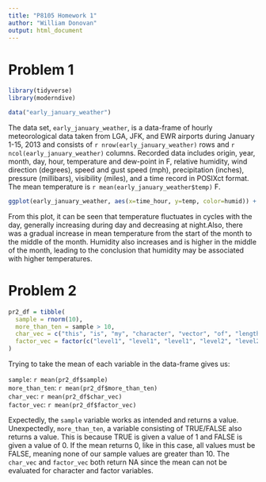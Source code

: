 ```yaml
---
title: "P8105 Homework 1"
author: "William Donovan"
output: html_document
---
```


# Problem 1

```r
library(tidyverse)
library(moderndive)

data("early_january_weather")
```

The data set, `early_january_weather`, is a data-frame of hourly meteorological data taken from LGA, JFK, and EWR airports during January 1-15, 2013 and consists of `r nrow(early_january_weather)` rows and `r ncol(early_january_weather)` columns. Recorded data includes origin, year, month, day, hour, temperature and dew-point in F, relative humidity, wind direction (degrees), speed and gust speed (mph), precipitation (inches), pressure (millibars), visibility (miles), and a time record in POSIXct format. The mean temperature is `r mean(early_january_weather$temp)` F.

```r
ggplot(early_january_weather, aes(x=time_hour, y=temp, color=humid)) + geom_point()
```

From this plot, it can be seen that temperature fluctuates in cycles with the day, generally increasing during day and decreasing at night.Also, there was a gradual increase in mean temperature from the start of the month to the middle of the month. Humidity also increases and is higher in the middle of the month, leading to the conclusion that humidity may be associated with higher temperatures.

# Problem 2

```r
pr2_df = tibble(
  sample = rnorm(10),
  more_than_ten = sample > 10,
  char_vec = c("this", "is", "my", "character", "vector", "of", "length", "ten", "for", "problem2"),
  factor_vec = factor(c("level1", "level1", "level1", "level2", "level2", "level2", "level3", "level3", "level3", "level3"))
)
```
Trying to take the mean of each variable in the data-frame gives us:

`sample`: `r mean(pr2_df$sample)`  
`more_than_ten`: `r mean(pr2_df$more_than_ten)`  
`char_vec`: `r mean(pr2_df$char_vec)`  
`factor_vec`: `r mean(pr2_df$factor_vec)`  

Expectedly, the `sample` variable works as intended and returns a value. Unexpectedly, `more_than_ten`, a variable consisting of TRUE/FALSE also returns a value. This is because TRUE is given a value of 1 and FALSE is given a value of 0. If the mean returns 0, like in this case, all values must be FALSE, meaning none of our sample values are greater than 10. The `char_vec` and `factor_vec` both return NA since the mean can not be evaluated for character and factor variables.




